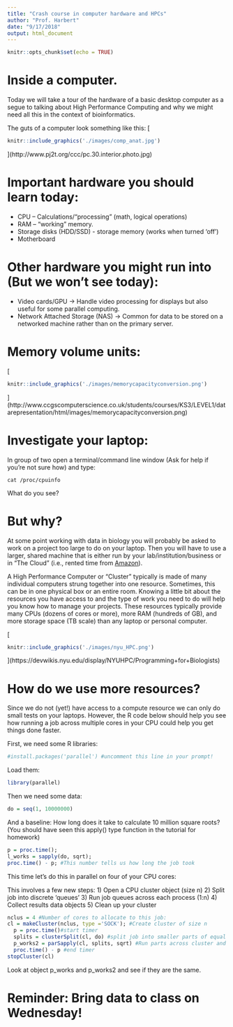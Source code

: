 ```yaml
---
title: "Crash course in computer hardware and HPCs"
author: "Prof. Harbert"
date: "9/17/2018"
output: html_document
---
```


```r
knitr::opts_chunk$set(echo = TRUE)
```

# Inside a computer.

Today we will take a tour of the hardware of a basic desktop computer as a segue to talking about High Performance Computing and why we might need all this in the context of bioinformatics.

The guts of a computer look something like this:
[
```r
knitr::include_graphics('./images/comp_anat.jpg')
```
](http://www.pj2t.org/ccc/pc.30.interior.photo.jpg)


# Important hardware you should learn today:

+ CPU -- Calculations/"processing" (math, logical operations)
+ RAM -- "working" memory. 
+ Storage disks (HDD/SSD) - storage memory (works when turned 'off')
+ Motherboard

# Other hardware you might run into (But we won't see today):

+ Video cards/GPU -> Handle video processing for displays but also useful for some parallel computing.
+ Network Attached Storage (NAS) -> Common for data to be stored on a networked machine rather than on the primary server.

# Memory volume units:

[
```r
knitr::include_graphics('./images/memorycapacityconversion.png')
```
](http://www.ccgscomputerscience.co.uk/students/courses/KS3/LEVEL1/datarepresentation/html/images/memorycapacityconversion.png)

# Investigate your laptop:

In group of two open a terminal/command line window (Ask for help if you're not sure how) and type:

```{}
cat /proc/cpuinfo
```

What do you see?

# But why?

At some point working with data in biology you will probably be asked to work on a project too large to do on your laptop. Then you will have to use a larger, shared machine that is either run by your lab/institution/business or in "The Cloud" (i.e., rented time from [Amazon](https://aws.amazon.com/what-is-cloud-computing/)). 

A High Performance Computer or "Cluster" typically is made of many individual computers strung together into one resource. Sometimes, this can be in one physical box or an entire room. Knowing a little bit about the resources you have access to and the type of work you need to do will help you know how to manage your projects. These resources typically provide many CPUs (dozens of cores or more), more RAM (hundreds of GB), and more storage space (TB scale) than any laptop or personal computer.

[
```r
knitr::include_graphics('./images/nyu_HPC.png')
```
](https://devwikis.nyu.edu/display/NYUHPC/Programming+for+Biologists)

# How do we use more resources?

Since we do not (yet!) have access to a compute resource we can only do small tests on your laptops. However, the R code below should help you see how running a job across multiple cores in your CPU could help you get things done faster.

First, we need some R libraries:

```r
#install.packages('parallel') #uncomment this line in your prompt!
```

Load them:
```r
library(parallel)
```

Then we need some data:
```r
do = seq(1, 10000000)
```

And a baseline: How long does it take to calculate 10 million square roots? (You should have seen this apply() type function in the tutorial for homework)
```r
p = proc.time();
l_works = sapply(do, sqrt);
proc.time() - p; #This number tells us how long the job took
```

This time let's do this in parallel on four of your CPU cores:

This involves a few new steps:
1) Open a CPU cluster object (size n)
2) Split job into discrete 'queues'
3) Run job queues across each process (1:n)
4) Collect results data objects
5) Clean up your cluster


```r
nclus = 4 #Number of cores to allocate to this job:
cl = makeCluster(nclus, type ='SOCK'); #Create cluster of size n
  p = proc.time()#start timer
  splits = clusterSplit(cl, do) #split job into smaller parts of equal size
  p_works2 = parSapply(cl, splits, sqrt) #Run parts across cluster and collect results
  proc.time() - p #end timer
stopCluster(cl)

```

Look at object p_works and p_works2 and see if they are the same.


# Reminder: Bring data to class on Wednesday!
